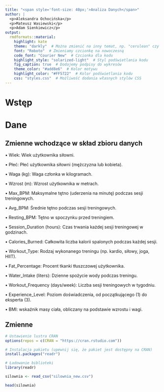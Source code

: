 ```yaml
---
title: "<span style='font-size: 40px;'>Analiza Danych</span>"
author: |
  <p>Aleksandra Ochocińska</p>
  <p>Mateusz Wasiewski</p>
  <p>Adam Sienkiewicz</p>
output:
  rmdformats::material:
    highlight: kate
    theme: "darkly"  # Można zmienić na inny temat, np. "cerulean" czy "darkly"
    font: "Roboto"  # Zmieniamy czcionkę na nowoczesną
    code_font: "Courier New"  # Czcionka dla kodu
    highlight_style: "solarized-light"  # Styl podświetlania kodu
    fig_caption: true  # Dodajemy podpisy do wykresów
    theme_color: "#add8e6"  # Kolor motywu
    highlight_color: "#FF5722"  # Kolor podświetlania kodu
    css: "styles.css"  # Możliwość dodania własnych stylów CSS
---
```


# Wstęp

# Dane

## Zmienne wchodzące w skład zbioru danych

• Wiek: Wiek użytkownika siłowni.

• Płeć: Płeć użytkownika siłowni (mężczyzna lub kobieta).

• Waga (kg): Waga członka w kilogramach.

• Wzrost (m): Wzrost użytkownika w metrach.

• Max_BPM: Maksymalne tętno (uderzenia na minutę) podczas sesji treningowych.

• Avg_BPM: Średnie tętno podczas sesji treningowych.

• Resting_BPM: Tętno w spoczynku przed treningiem.

• Session_Duration (hours): Czas trwania każdej sesji treningowej w godzinach.

• Calories_Burned: Całkowita liczba kalorii spalonych podczas każdej sesji.

• Workout_Type: Rodzaj wykonanego treningu (np. kardio, siłowy, joga, HIIT).

• Fat_Percentage: Procent tkanki tłuszczowej użytkownika.

• Water_Intake (liters): Dzienne spożycie wody podczas treningu.

• Workout_Frequency (days/week): Liczba sesji treningowych w tygodniu.

• Experience_Level: Poziom doświadczenia, od początkującego (1) do eksperta (3).

• BMI: wskaźnik masy ciała, obliczany na podstawie wzrostu i wagi.

## Zmienne

```r
# Ustawienie lustra CRAN
options(repos = c(CRAN = "https://cran.rstudio.com"))

# Instalacja pakietu (upewnij się, że pakiet jest dostępny na CRAN)
install.packages("readr")

# Ładowanie biblioteki
library(readr)

silownia <- read_csv("silownia_new.csv")
```

```r
head(silownia)
```
